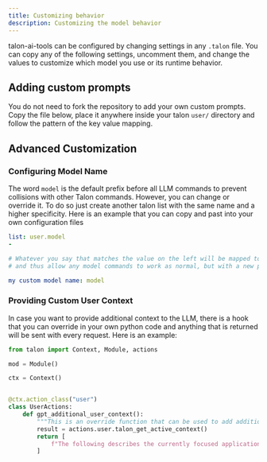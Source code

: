 ```yaml
---
title: Customizing behavior
description: Customizing the model behavior
---
```


talon-ai-tools can be configured by changing settings in any `.talon` file. You can copy any of the following settings, uncomment them, and change the values to customize which model you use or its runtime behavior.


<FetchedData data="https://raw.githubusercontent.com/C-Loftus/talon-ai-tools/main/talon-ai-settings.talon.example" />

## Adding custom prompts

You do not need to fork the repository to add your own custom prompts. Copy the file below, place it anywhere inside your talon `user/` directory and follow the pattern of the key value mapping.

<FetchedData data="https://raw.githubusercontent.com/C-Loftus/talon-ai-tools/main/GPT/lists/customPrompt.talon-list.example" />

## Advanced Customization

### Configuring Model Name

The word `model` is the default prefix before all LLM commands to prevent collisions with other Talon commands. However, you can change or override it. To do so just create another talon list with the same name and a higher specificity. Here is an example that you can copy and past into your own configuration files

```yml title="myCustomModelName.talon-list"
list: user.model
-

# Whatever you say that matches the value on the left will be mapped to the word `model`
# and thus allow any model commands to work as normal, but with a new prefix keyword

my custom model name: model
```

### Providing Custom User Context

In case you want to provide additional context to the LLM, there is a hook that you can override in your own python code and anything that is returned will be sent with every request. Here is an example:

```py
from talon import Context, Module, actions

mod = Module()

ctx = Context()


@ctx.action_class("user")
class UserActions:
    def gpt_additional_user_context():
        """This is an override function that can be used to add additional context to the prompt"""
        result = actions.user.talon_get_active_context()
        return [
            f"The following describes the currently focused application:\n\n{result}"
        ]
```
